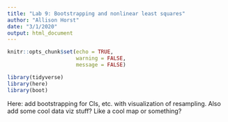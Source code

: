 ```yaml
---
title: "Lab 9: Bootstrapping and nonlinear least squares"
author: "Allison Horst"
date: "3/1/2020"
output: html_document
---
```


```r
knitr::opts_chunk$set(echo = TRUE,
                      warning = FALSE,
                      message = FALSE)

library(tidyverse)
library(here)
library(boot)
```

Here: add bootstrapping for CIs, etc. with visualization of resampling. 
Also add some cool data viz stuff? Like a cool map or something? 
